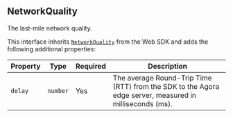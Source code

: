 ## NetworkQuality

The last-mile network quality.

This interface inherits [`NetworkQuality`](https://api-ref.agora.io/en/video-sdk/web/4.x/interfaces/networkquality.html) from the Web SDK and adds the following additional properties:

| Property | Type     | Required | Description                                                                                             |
| -------- | -------- | -------- | ------------------------------------------------------------------------------------------------------- |
| `delay`  | `number` | Yes      | The average Round-Trip Time (RTT) from the SDK to the Agora edge server, measured in milliseconds (ms). |
